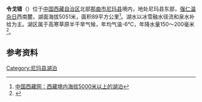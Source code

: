 {{coord|33|50||N|88|35||E|region:CN_type:waterbody|display=title}}
{{ViewTibetanScript}}
{{Infobox_lake
 |湖泊名稱 =令戈错
 |湖泊照片 = 
 |湖泊照片標題 = 
 |測深圖 =
 |測深圖標題 =
 |湖泊所在地 = [[中国|中国]][[西藏|西藏]]
 |座標 = 
 |湖泊類別 = [[淡水湖|淡水湖]]
 |流入 =
 |流出 = 
 |集水區面積 = 1550.4平方公里
 |集水區國家 =
 |湖泊長度 = 15.3公里
 |湖泊闊度 = 最大8.1公里<br />平均6.25公里
 |湖泊面積 = 89平方公里
 |平均深度 = 
 |最深深度 = 
 |水體體積 = 
 |湖水停留時間 =
 |湖岸線長度 = 
 |海拔高度 = 5051米
 |湖中島嶼 =
 |湖邊城鎮 =
}}
{{Location map
 |China Tibet
 |mark=<!--dot-->Blue pog.svg
 |lat_deg=33|lat_min=50|lat_sec =
 |lon_deg=88|lon_min=35|lon_sec =
 |caption=令戈错在[[西藏|西藏]]的位置。
 |position=right
 |width=350
 |float=right
}}
'''令戈错'''（{{bo|z=གླིང་ཀོ་མཚོ|w=gling ko mtsho |t=Lingko Tso}}）位于[[中国|中国]][[西藏自治区|西藏自治区]]北部[[那曲市|那曲市]][[尼玛县|尼玛县]]境内，地处尼玛县东部，[[强仁温杂日|强仁温杂日]]西南麓，湖面海拔5051米，面积89平方公里<ref>[http://zt.tibet.cn/english/zt/tjnj_040317/pic/1-6_02.doc 中国西藏网：西藏境内海拔5000米以上的湖泊]{{dead link|date=2017年11月 |bot=InternetArchiveBot |fix-attempted=yes }}</ref>。湖水以冰雪融水径流和泉水补给为主。湖区属于高寒草原半干旱气候，年均气温-6℃，年降水量150～200毫米<ref>{{cite book zh |author=王苏民 窦鸿身 |title=中国湖泊志 |format=M |edition=1 |location=北京 |publisher=科学出版社 |date=1998|pages=418|id= ISBN 7-03-006706-1}}</ref>。
==参考资料==
{{reflist}}

[[Category:尼玛县湖泊|Category:尼玛县湖泊]]
